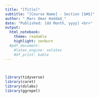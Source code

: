 ```yaml
---
title: "[Title]"
subtitle: "[Course Name] - Section [$#$]"
author: "_Marc Omar Haddad_"
date: "Published: [dd Month, yyyy] <br>"
output:
  html_notebook:
    theme: readable
    highlight: zenburn
  #pdf_document:
    #latex_engine: xelatex
    #df_print: kable
---
```

<!-- FOR UPDATES -->
  
  <!-- Uncomment if output = html_notebook: -->
    <!--  <center><strong>Updated: `r format(Sys.time(), '%d %B, %Y')`</strong></center> -->
  
  <!-- Uncomment if output = pdf_document: -->
    <!-- \begin{center}Updated: `r format(Sys.time(), '%d %B, %Y')`\end{center} -->

<!-- FOR UPDATES -->    

\
```r
library(tidyverse)
library(caret)
library(dslabs)
library(ggrepel)
```